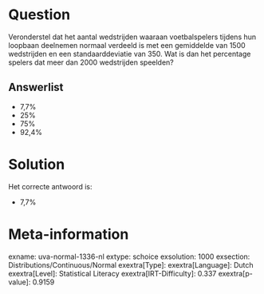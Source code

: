 Question
========

Veronderstel dat het aantal wedstrijden waaraan voetbalspelers tijdens
hun loopbaan deelnemen normaal verdeeld is met een gemiddelde van 1500
wedstrijden en een standaarddeviatie van 350. Wat is dan het percentage
spelers dat meer dan 2000 wedstrijden speelden?

Answerlist
----------

* 7,7%
* 25%
* 75%
* 92,4%

Solution
========

Het correcte antwoord is: 

* 7,7%

Meta-information
================
exname: uva-normal-1336-nl
extype: schoice
exsolution: 1000
exsection: Distributions/Continuous/Normal
exextra[Type]: 
exextra[Language]: Dutch
exextra[Level]: Statistical Literacy
exextra[IRT-Difficulty]: 0.337
exextra[p-value]: 0.9159
